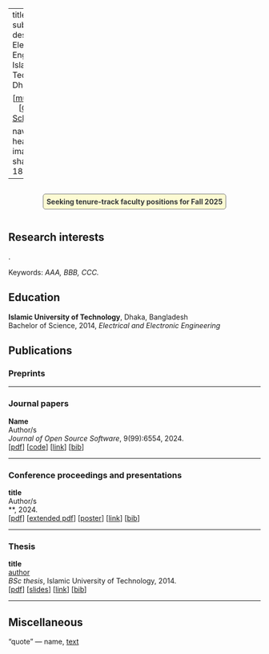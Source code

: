 ﻿---
title: Muntasim Ul Haque
subtitle: Graduate Student
description: | 
  Department of Electrical and Electronic Engineering<br>
  Islamic University of Technology<br>
  Dhaka, Bangkadesh<br>

  [[[muntasim.haque@gmail.com]{.underline}](mailto:muntasim.haque@gmail.com)] &ensp; [[[CV]{.underline}](./files/CV.pdf)] &ensp; [[[GitHub]{.underline}](https://github.com/muntasimulhaque)] &ensp; [[[Google Scholar]{.underline}](https://scholar.google.com/citations?user=qsD8a0MAAAAJ&view_op=list_works&sortby=pubdate)]

navbar: false
about:
  id: heading
  template: solana
  image: files/8.png
  image-shape: round
  image-width: 185px
---

:::{#heading}
:::


<div style="display: flex; justify-content: center;">
  <span style="
    background-color: #fdfbd3; 
    color: #373a3c; 
    border: 1px solid #727475; 
    padding: 6px; 
    border-radius: 5px;
    display: inline-block;
    max-width: 100%;
    word-wrap: break-word;
    text-align: center;
  ">
    <strong>Seeking tenure-track faculty positions for Fall 2025</strong>
  </span>
</div>

## Research interests

.


Keywords: *AAA, BBB, CCC.*

## Education

**Islamic University of Technology**, Dhaka, Bangladesh  
Bachelor of Science, 2014, *Electrical and Electronic Engineering*

## Publications

### Preprints

---

### Journal papers

**Name**  
Author/s  
*Journal of Open Source Software*, 9(99):6554, 2024.  
[[pdf](URL.pdf)]
[[code](URL.jl)]
[[link](URL.06554)]
[[bib](URL.bib)]

---

### Conference proceedings and presentations

**title**  
Author/s  
**, 2024.  
[[pdf]()]
[[extended pdf]()]
[[poster](URL.png?t=1714784281.722506)]
[[link]()]
[[bib](URL.bib)]

---

### Thesis

**title**  
[author]{.underline}  
*BSc thesis*, Islamic University of Technology, 2014.  
[[pdf](URL.pdf)]
[[slides](URL.pdf)]
[[link]()]
[[bib](URL.bib)]

---

## Miscellaneous

"quote" --- name, [text](URL)